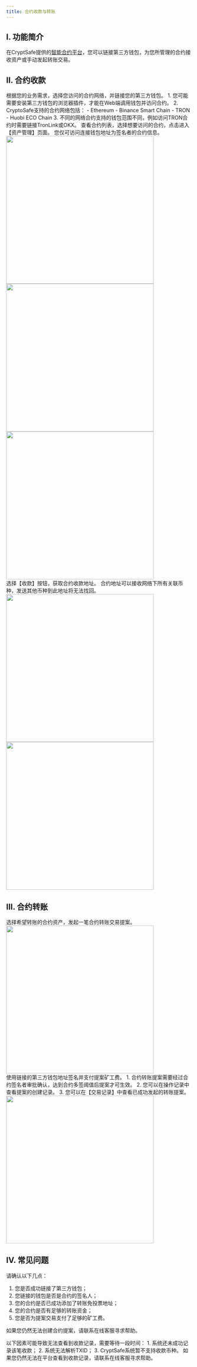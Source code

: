 ```yaml
---
title: 合约收款与转账
---
```




## I. 功能简介

在CryptSafe提供的[智能合约平台](http://cold.chainup.com)，您可以链接第三方钱包，为您所管理的合约接收资产或手动发起转账交易。


## II. 合约收款

<Steps>

<Step title="选择网络并连接钱包">
根据您的业务需求，选择您访问的合约网络，并链接您的第三方钱包。

<Tip>
1. 您可能需要安装第三方钱包的浏览器插件，才能在Web端调用钱包并访问合约。
2. CryptoSafe支持的合约网络包括：
   - Ethereum
   - Binance Smart Chain
   - TRON
   - Huobi ECO Chain
3. 不同的网络合约支持的钱包范围不同，例如访问TRON合约时需要链接TronLink或OKX。
</Tip>




</Step>

<Step title="选择合约">
查看合约列表，选择想要访问的合约，点击进入【资产管理】页面。

<Tip>
您仅可访问连接钱包地址为签名者的合约信息。
</Tip>

<div className="w-full flex items-center justify-center">
    <CardGroup cols={3}>
    <img src="/images/user-guide/startcreatecontractcn.png" width="400"/>
    <img src="/images/user-guide/selectwalletcn.jpeg" width="400"/>
    <img src="/images/user-guide/contractlistcn.jpeg" width="400"/>
    </CardGroup>
</div>

</Step>

<Step title="合约收款">
选择【收款】按钮，获取合约收款地址。

<Tip>
合约地址可以接收网络下所有关联币种，发送其他币种到此地址将无法找回。
</Tip>

<div className="w-full flex items-center justify-center">
    <CardGroup cols={2}>
    <img src="/images/user-guide/assetmanage1cn.jpeg" width="400"/>
    <img src="/images/user-guide/receive1cn.jpeg" width="400"/>
    </CardGroup>
</div>
</Step>

</Steps>


## III. 合约转账

<Steps>

<Step title="选择转账资产">
选择希望转账的合约资产，发起一笔合约转账交易提案。

<div className="w-full flex items-center justify-center">
    <img src="/images/user-guide/contracttransfer1cn.jpeg" width="400"/>
</div>
</Step>

<Step title="确认转账信息并签名">
使用链接的第三方钱包地址签名并支付提案矿工费。

<Tip>
1. 合约转账提案需要经过合约签名者审批确认，达到合约多签阈值后提案才可生效。
2. 您可以在操作记录中查看提案的创建记录。
3. 您可以在【交易记录】中查看已成功发起的转账提案。
</Tip>

<div className="w-full flex items-center justify-center">
    <img src="/images/user-guide/contracttransfer2cn.jpeg" width="400"/>
</div>

</Step>

</Steps>



## IV. 常见问题

<Accordion title="为什么我无法发起转账提案？">
请确认以下几点：

1. 您是否成功链接了第三方钱包；
2. 您链接的钱包是否是合约的签名人；
3. 您的合约是否已成功添加了转账免投票地址；
4. 您的合约是否有足够的转账资金；
5. 您是否为提案交易支付了足够的矿工费。

如果您仍然无法创建合约提案，请联系在线客服寻求帮助。
</Accordion>



<Accordion title="为什么我无法查看到合约收款记录?">
以下因素可能导致无法查看到收款记录，需要等待一段时间：
1. 系统还未成功记录该笔收款；
2. 系统无法解析TXID；
3. CryptSafe系统暂不支持收款币种。
如果您仍然无法在平台查看到收款记录，请联系在线客服寻求帮助。
</Accordion>

